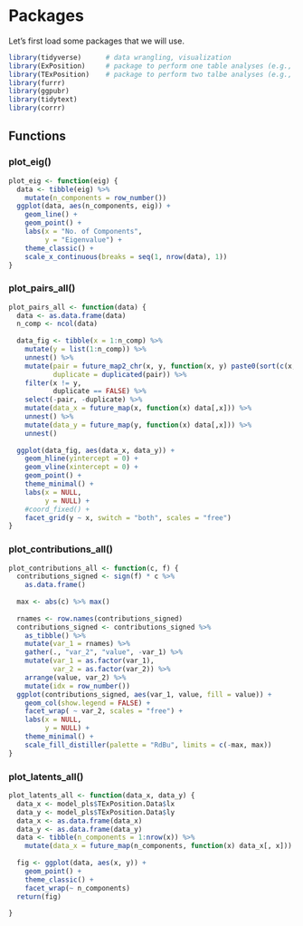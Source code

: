 # Packages

Let's first load some packages that we will use.

```r
library(tidyverse)      # data wrangling, visualization
library(ExPosition)     # package to perform one table analyses (e.g., PCA and CCA)
library(TExPosition)    # package to perform two talbe analyses (e.g., PLS and PLSCA)
library(furrr)
library(ggpubr)
library(tidytext)
library(corrr)
```

## Functions

### plot_eig()
```r
plot_eig <- function(eig) {
  data <- tibble(eig) %>%
    mutate(n_components = row_number())
  ggplot(data, aes(n_components, eig)) +
    geom_line() +
    geom_point() +
    labs(x = "No. of Components",
         y = "Eigenvalue") +
    theme_classic() +
    scale_x_continuous(breaks = seq(1, nrow(data), 1))
}
```

### plot_pairs_all()
```r
plot_pairs_all <- function(data) {
  data <- as.data.frame(data)
  n_comp <- ncol(data)
  
  data_fig <- tibble(x = 1:n_comp) %>%
    mutate(y = list(1:n_comp)) %>%
    unnest() %>%
    mutate(pair = future_map2_chr(x, y, function(x, y) paste0(sort(c(x, y)), collapse = "-")),
           duplicate = duplicated(pair)) %>%
    filter(x != y,
           duplicate == FALSE) %>%
    select(-pair, -duplicate) %>%
    mutate(data_x = future_map(x, function(x) data[,x])) %>%
    unnest() %>%
    mutate(data_y = future_map(y, function(x) data[,x])) %>%
    unnest()
  
  ggplot(data_fig, aes(data_x, data_y)) +
    geom_hline(yintercept = 0) +
    geom_vline(xintercept = 0) +
    geom_point() +
    theme_minimal() +
    labs(x = NULL,
         y = NULL) +
    #coord_fixed() +
    facet_grid(y ~ x, switch = "both", scales = "free")
}
```

### plot_contributions_all()
```r
plot_contributions_all <- function(c, f) {
  contributions_signed <- sign(f) * c %>%
    as.data.frame() 
  
  max <- abs(c) %>% max()
  
  rnames <- row.names(contributions_signed)
  contributions_signed <- contributions_signed %>%
    as_tibble() %>%
    mutate(var_1 = rnames) %>%
    gather(., "var_2", "value", -var_1) %>%
    mutate(var_1 = as.factor(var_1),
           var_2 = as.factor(var_2)) %>%
    arrange(value, var_2) %>%
    mutate(idx = row_number())
  ggplot(contributions_signed, aes(var_1, value, fill = value)) +
    geom_col(show.legend = FALSE) +
    facet_wrap( ~ var_2, scales = "free") +
    labs(x = NULL,
         y = NULL) +
    theme_minimal() +
    scale_fill_distiller(palette = "RdBu", limits = c(-max, max))
}
```

### plot_latents_all()
```r
plot_latents_all <- function(data_x, data_y) {
  data_x <- model_pls$TExPosition.Data$lx
  data_y <- model_pls$TExPosition.Data$ly
  data_x <- as.data.frame(data_x)
  data_y <- as.data.frame(data_y)
  data <- tibble(n_components = 1:nrow(x)) %>%
    mutate(data_x = future_map(n_components, function(x) data_x[, x]))
  
  fig <- ggplot(data, aes(x, y)) +
    geom_point() +
    theme_classic() +
    facet_wrap(~ n_components)
  return(fig)
    
}
```
